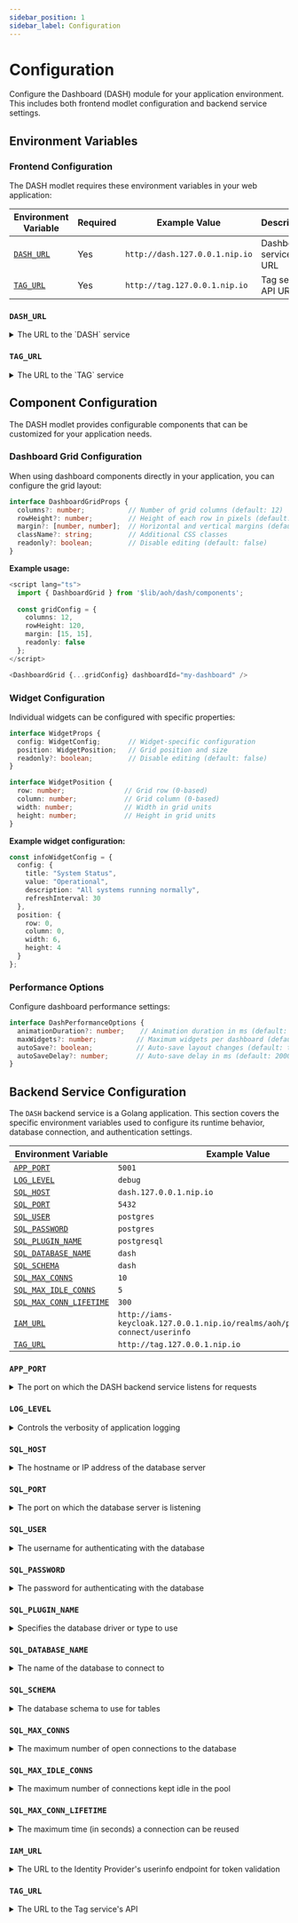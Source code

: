 ```yaml
---
sidebar_position: 1
sidebar_label: Configuration
---
```



# Configuration

Configure the Dashboard (DASH) module for your application environment. This includes both frontend modlet configuration and backend service settings.

## Environment Variables

### Frontend Configuration

The DASH modlet requires these environment variables in your web application:

| Environment Variable    | Required | Example Value                  | Description |
| ----------------------- | -------- | ------------------------------ | ----------- |
| [`DASH_URL`](#dash_url) | Yes      | `http://dash.127.0.0.1.nip.io` | Dashboard service API URL |
| [`TAG_URL`](#tag_url)   | Yes      | `http://tag.127.0.0.1.nip.io`  | Tag service API URL |

### `DASH_URL`

<details>
	<summary>The URL to the `DASH` service</summary>
	<div>
		The base URL to call the `DASH` service endpoints. The modlet in the web server is responsible for making these
		calls, though you can use this base URL to make calls to the `DASH` service yourself as well.
	</div>
</details>

### `TAG_URL`

<details>
	<summary>The URL to the `TAG` service</summary>
	<div>
		The base URL to call the `TAG` service endpoints. The DASH module integrates with the TAG service for dashboard
		tagging functionality, and this environment variable configures that connection.
	</div>
</details>

## Component Configuration

The DASH modlet provides configurable components that can be customized for your application needs.

### Dashboard Grid Configuration

When using dashboard components directly in your application, you can configure the grid layout:

```typescript
interface DashboardGridProps {
  columns?: number;           // Number of grid columns (default: 12)
  rowHeight?: number;         // Height of each row in pixels (default: 150)
  margin?: [number, number];  // Horizontal and vertical margins (default: [10, 10])
  className?: string;         // Additional CSS classes
  readonly?: boolean;         // Disable editing (default: false)
}
```

**Example usage:**

```typescript title="src/routes/dashboard/+page.svelte"
<script lang="ts">
  import { DashboardGrid } from '$lib/aoh/dash/components';
  
  const gridConfig = {
    columns: 12,
    rowHeight: 120,
    margin: [15, 15],
    readonly: false
  };
</script>

<DashboardGrid {...gridConfig} dashboardId="my-dashboard" />
```

### Widget Configuration

Individual widgets can be configured with specific properties:

```typescript
interface WidgetProps {
  config: WidgetConfig;       // Widget-specific configuration
  position: WidgetPosition;   // Grid position and size
  readonly?: boolean;         // Disable editing (default: false)
}

interface WidgetPosition {
  row: number;               // Grid row (0-based)
  column: number;            // Grid column (0-based)
  width: number;             // Width in grid units
  height: number;            // Height in grid units
}
```

**Example widget configuration:**

```typescript title="Widget configuration example"
const infoWidgetConfig = {
  config: {
    title: "System Status",
    value: "Operational",
    description: "All systems running normally",
    refreshInterval: 30
  },
  position: {
    row: 0,
    column: 0,
    width: 6,
    height: 4
  }
};
```

### Performance Options

Configure dashboard performance settings:

```typescript
interface DashPerformanceOptions {
  animationDuration?: number;    // Animation duration in ms (default: 300)
  maxWidgets?: number;          // Maximum widgets per dashboard (default: 50)
  autoSave?: boolean;           // Auto-save layout changes (default: true)
  autoSaveDelay?: number;       // Auto-save delay in ms (default: 2000)
}
```

## Backend Service Configuration

The `DASH` backend service is a Golang application. This section covers the specific environment variables used to
configure its runtime behavior, database connection, and authentication settings.

| Environment Variable                              | Example Value                                                                       |
| ------------------------------------------------- | ----------------------------------------------------------------------------------- |
| [`APP_PORT`](#app_port)                           | `5001`                                                                              |
| [`LOG_LEVEL`](#log_level)                         | `debug`                                                                             |
| [`SQL_HOST`](#sql_host)                           | `dash.127.0.0.1.nip.io`                                                             |
| [`SQL_PORT`](#sql_port)                           | `5432`                                                                              |
| [`SQL_USER`](#sql_user)                           | `postgres`                                                                          |
| [`SQL_PASSWORD`](#sql_password)                   | `postgres`                                                                          |
| [`SQL_PLUGIN_NAME`](#sql_plugin_name)             | `postgresql`                                                                        |
| [`SQL_DATABASE_NAME`](#sql_database_name)         | `dash`                                                                              |
| [`SQL_SCHEMA`](#sql_schema)                       | `dash`                                                                              |
| [`SQL_MAX_CONNS`](#sql_max_conns)                 | `10`                                                                                |
| [`SQL_MAX_IDLE_CONNS`](#sql_max_idle_conns)       | `5`                                                                                 |
| [`SQL_MAX_CONN_LIFETIME`](#sql_max_conn_lifetime) | `300`                                                                               |
| [`IAM_URL`](#iam_url)                             | `http://iams-keycloak.127.0.0.1.nip.io/realms/aoh/protocol/openid-connect/userinfo` |
| [`TAG_URL`](#tag_url)                             | `http://tag.127.0.0.1.nip.io`                                                       |

### `APP_PORT`

<details>
	<summary>The port on which the DASH backend service listens for requests</summary>
	<div>
		This variable defines the network port that the Golang HTTP server will bind to. API requests from the frontend
		should be directed to this port (often through an ingress or proxy).
	</div>
</details>

### `LOG_LEVEL`

<details>
	<summary>Controls the verbosity of application logging</summary>
	<div>
		Sets the minimum level for log messages that will be outputted (e.g., `debug`, `info`, `warn`, `error`). `debug`
		is typically the most verbose level, useful for development.
	</div>
</details>

### `SQL_HOST`

<details>
	<summary>The hostname or IP address of the database server</summary>
	<div>Specifies the location of the PostgreSQL database server that the DASH service needs to connect to.</div>
</details>

### `SQL_PORT`

<details>
	<summary>The port on which the database server is listening</summary>
	<div>The network port for the PostgreSQL database connection. The default for PostgreSQL is typically `5432`.</div>
</details>

### `SQL_USER`

<details>
	<summary>The username for authenticating with the database</summary>
	<div>
		The database user account that the DASH service will use to establish a connection. Ensure this user has the
		necessary permissions on the target database and schema.
	</div>
</details>

### `SQL_PASSWORD`

<details>
	<summary>The password for authenticating with the database</summary>
	<div>
		The password corresponding to the `SQL_USER`. It's recommended to manage this securely (e.g., using Kubernetes
		Secrets or Docker Swarm Secrets).
	</div>
</details>

### `SQL_PLUGIN_NAME`

<details>
	<summary>Specifies the database driver or type to use</summary>
	<div>
		Indicates the type of SQL database being connected to, allowing the application to use the correct Go database
		driver. In this case, `postgresql`.
	</div>
</details>

### `SQL_DATABASE_NAME`

<details>
	<summary>The name of the database to connect to</summary>
	<div>
		Specifies the target database name within the PostgreSQL server instance defined by `SQL_HOST` and `SQL_PORT`.
	</div>
</details>

### `SQL_SCHEMA`

<details>
	<summary>The database schema to use for tables</summary>
	<div>
		Defines the PostgreSQL schema where the DASH application's tables reside or should be created. Using schemas
		helps namespace tables within a single database, especially in multi-tenant or multi-module scenarios. Ensure
		database migration tools (if used) are configured to use this schema.
	</div>
</details>

### `SQL_MAX_CONNS`

<details>
	<summary>The maximum number of open connections to the database</summary>
	<div>
		Controls the size of the database connection pool. This limits the total number of connections (both in-use and
		idle) the service can open simultaneously. This value should be set carefully, considering the database server's
		`max_connections` limit and the number of service replicas.
	</div>
</details>

### `SQL_MAX_IDLE_CONNS`

<details>
	<summary>The maximum number of connections kept idle in the pool</summary>
	<div>
		Specifies how many established database connections should be kept open and waiting in the pool, even when not
		actively used. This can improve performance by reducing the latency of acquiring a new connection. This value
		should be less than or equal to `SQL_MAX_CONNS`.
	</div>
</details>

### `SQL_MAX_CONN_LIFETIME`

<details>
	<summary>The maximum time (in seconds) a connection can be reused</summary>
	<div>
		Sets the maximum duration for which a connection can be kept open and reused in the pool. After this time, the
		connection will be closed and potentially reopened when needed. This helps in gracefully handling database
		restarts, network changes, or load balancer configurations. The value `300` represents 5 minutes.
	</div>
</details>

### `IAM_URL`

<details>
	<summary>The URL to the Identity Provider's userinfo endpoint for token validation</summary>
	<div>
		This URL is used by the DASH backend service to validate incoming access tokens (usually JWTs) received in API
		requests (typically in the `Authorization` header). By calling the OIDC userinfo endpoint with the received
		token, the backend can verify the token's validity and retrieve associated user information from the Identity
		Provider (Keycloak). Note that this URL is different from the `IAM_URL` used by the modlet; the service uses a
		specific endpoint for validation, while the modlet uses the discovery document URL.
	</div>
</details>

### `TAG_URL`

<details>
	<summary>The URL to the Tag service's API</summary>
	<div>
		This URL is used by the DASH backend service to access the TAG service, which provides API's to allow us to
		associate dashboards with specific system-wide tags.
	</div>
</details>

